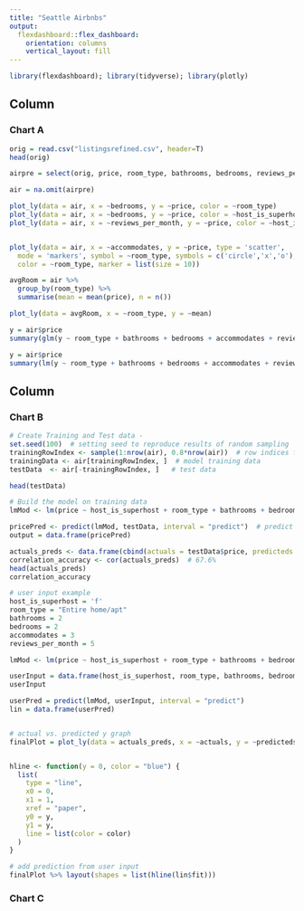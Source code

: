 ```yaml
---
title: "Seattle Airbnbs"
output: 
  flexdashboard::flex_dashboard:
    orientation: columns
    vertical_layout: fill
---
```


```r
library(flexdashboard); library(tidyverse); library(plotly)
```

Column {data-width=650}
-----------------------------------------------------------------------

### Chart A

```r
orig = read.csv("listingsrefined.csv", header=T)
head(orig)

airpre = select(orig, price, room_type, bathrooms, bedrooms, reviews_per_month, accommodates, host_is_superhost)

air = na.omit(airpre)
```

```r
plot_ly(data = air, x = ~bedrooms, y = ~price, color = ~room_type)
plot_ly(data = air, x = ~bedrooms, y = ~price, color = ~host_is_superhost)
plot_ly(data = air, x = ~reviews_per_month, y = ~price, color = ~host_is_superhost)


plot_ly(data = air, x = ~accommodates, y = ~price, type = 'scatter',
  mode = 'markers', symbol = ~room_type, symbols = c('circle','x','o'),
  color = ~room_type, marker = list(size = 10))

avgRoom = air %>%
  group_by(room_type) %>%
  summarise(mean = mean(price), n = n())

plot_ly(data = avgRoom, x = ~room_type, y = ~mean)
```

```r
y = air$price
summary(glm(y ~ room_type + bathrooms + bedrooms + accommodates + reviews_per_month + host_is_superhost, data = air))
```


```r

y = air$price
summary(lm(y ~ room_type + bathrooms + bedrooms + accommodates + reviews_per_month + host_is_superhost, data = air))
```


Column {data-width=350}
-----------------------------------------------------------------------

### Chart B

```r
# Create Training and Test data -
set.seed(100)  # setting seed to reproduce results of random sampling
trainingRowIndex <- sample(1:nrow(air), 0.8*nrow(air))  # row indices for training data
trainingData <- air[trainingRowIndex, ]  # model training data
testData  <- air[-trainingRowIndex, ]   # test data

head(testData)
```


```r
# Build the model on training data
lmMod <- lm(price ~ host_is_superhost + room_type + bathrooms + bedrooms + accommodates + reviews_per_month, data=trainingData)  # build the model

pricePred <- predict(lmMod, testData, interval = "predict")  # predict price
output = data.frame(pricePred)

actuals_preds <- data.frame(cbind(actuals = testData$price, predicteds = output$fit))  # make actuals_predicteds dataframe.
correlation_accuracy <- cor(actuals_preds)  # 67.6%
head(actuals_preds)
correlation_accuracy

```

```r

# user input example
host_is_superhost = 'f'
room_type = "Entire home/apt"
bathrooms = 2
bedrooms = 2
accommodates = 3
reviews_per_month = 5

lmMod <- lm(price ~ host_is_superhost + room_type + bathrooms + bedrooms + accommodates + reviews_per_month, data=trainingData) 

userInput = data.frame(host_is_superhost, room_type, bathrooms, bedrooms, accommodates, reviews_per_month)
userInput

userPred = predict(lmMod, userInput, interval = "predict")
lin = data.frame(userPred)


# actual vs. predicted y graph
finalPlot = plot_ly(data = actuals_preds, x = ~actuals, y = ~predicteds)


hline <- function(y = 0, color = "blue") {
  list(
    type = "line", 
    x0 = 0, 
    x1 = 1, 
    xref = "paper",
    y0 = y, 
    y1 = y, 
    line = list(color = color)
  )
}

# add prediction from user input
finalPlot %>% layout(shapes = list(hline(lin$fit)))
```



### Chart C

```r

```
